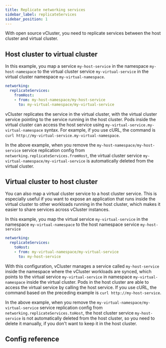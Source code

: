 ```yaml
---
title: Replicate networking services
sidebar_label: replicateServices
sidebar_position: 1
---
```



With open source vCluster, you need to replicate services between the host cluster and virtual cluster.

## Host cluster to virtual cluster

In this example, you map a service `my-host-service` in the namespace `my-host-namespace` to the virtual cluster service `my-virtual-service` in the virtual cluster namespace `my-virtual-namespace`.

```yaml
networking:
  replicateServices:
    fromHost:
    - from: my-host-namespace/my-host-service
      to: my-virtual-namespace/my-virtual-service
```

vCluster replicates the service in the virtual cluster, with the virtual cluster service pointing to the service running in the host cluster. Pods inside the virtual cluster can access the host service using `my-virtual-service.my-virtual-namespace` syntax. For example, if you use cURL, the command is `curl http://my-virtual-service.my-virtual-namespace`.

In the above example, when you remove the `my-host-namespace/my-host-service` service replication config from `networking.replicateServices.fromHost`,
the virtual cluster service `my-virtual-namespace/my-virtual-service` is automatically deleted from the virtual cluster.

## Virtual cluster to host cluster

You can also map a virtual cluster service to a host cluster service. This is especially useful if you want to expose an application that runs inside the virtual cluster to other workloads running in the host cluster, which makes it easier to share services across vCluster instances.

In this example, you map the virtual service `my-virtual-service` in the namespace `my-virtual-namespace` to the host namespace service `my-host-service`

```yaml
networking:
  replicateServices:
    toHost:
    - from: my-virtual-namespace/my-virtual-service
      to: my-host-service
```

With this configuration, vCluster manages a service called `my-host-service` inside the namespace where the vCluster workloads are synced, which points to the virtual service `my-virtual-service` in namespace `my-virtual-namespace` inside the virtual cluster. Pods in the host cluster are able to access the virtual service by calling the host service. If you use cURL, the command based on the preceding example is `curl http://my-host-service`.

In the above example, when you remove the `my-virtual-namespace/my-virtual-service` service replication config from
`networking.replicateServices.toHost`, the host cluster service `my-host-service` is not automatically deleted from
the host cluster, so you need to delete it manually, if you don't want to keep it in the host cluster.

## Config reference

<ReplicateServices/>
